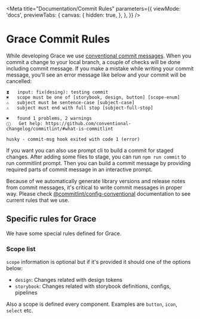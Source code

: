 
<Meta
  title="Documentation/Commit Rules"
  parameters={{
    viewMode: 'docs',
    previewTabs: {
      canvas: {
        hidden: true,
      },
    },
  }}
/>

# Grace Commit Rules

While developing Grace we use [conventional commit messages](https://www.conventionalcommits.org/en/v1.0.0/). When you commit a change to your local branch, a couple of checks will be done including commit message. If you make a mistake while writing your commit message, you'll see an error message like below and your commit will be cancelled:

```
⧗   input: fix(desing): testing commit
✖   scope must be one of [storybook, design, button] [scope-enum]
⚠   subject must be sentence-case [subject-case]
⚠   subject must end with full stop [subject-full-stop]

✖   found 1 problems, 2 warnings
ⓘ   Get help: https://github.com/conventional-changelog/commitlint/#what-is-commitlint

husky - commit-msg hook exited with code 1 (error)
```

If you want you can also use prompt cli to build a commit for staged changes. After adding some files to stage, you can run `npm run commit` to run commitlint prompt. Then you can build a commit message by providing required parts of commit message in an interactive prompt.

Because of we automatically generate library versions and release notes from commit messages, it's critical to write commit messages in proper way. Please check [@commitlint/config-conventional](https://github.com/conventional-changelog/commitlint/tree/master/%40commitlint/config-conventional#subject-full-stop) documentation to see current rules that we use.

## Specific rules for Grace

We have some special rules defined for Grace.

### Scope list

`scope` information is optional but if it's provided it should one of the options below:

* `design`: Changes related with design tokens
* `storybook`: Changes related with storybook definitions, configs, pipelines

Also a scope is defined every component. Examples are `button`, `icon`, `select` etc.
